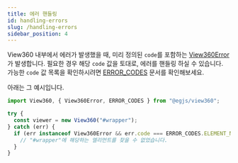 ```yaml
---
title: 에러 핸들링
id: handling-errors
slug: /handling-errors
sidebar_position: 4
---
```


View360 내부에서 에러가 발생했을 때, 미리 정의된 `code`를 포함하는 [View360Error](./api/Class/View360Error)가 발생합니다.
필요한 경우 해당 `code` 값을 토대로, 에러를 핸들링 하실 수 있습니다.
가능한 `code` 값 목록을 확인하시려면 [ERROR_CODES](./api/Variables/ERROR_CODES) 문서를 확인해보세요.

아래는 그 예시입니다.
```ts
import View360, { View360Error, ERROR_CODES } from "@egjs/view360";

try {
  const viewer = new View360("#wrapper");
} catch (err) {
  if (err instanceof View360Error && err.code === ERROR_CODES.ELEMENT_NOT_FOUND) {
    // "#wrapper"에 해당하는 엘리먼트를 찾을 수 없었습니다.
  }
}
```
